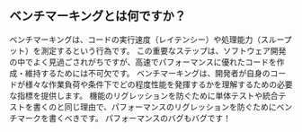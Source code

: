 ## ベンチマーキングとは何ですか？

ベンチマーキングは、コードの実行速度（レイテンシー）や処理能力（スループット）を測定するという行為です。
この重要なステップは、ソフトウェア開発の中でよく見過ごされがちですが、高速でパフォーマンスに優れたコードを作成・維持するためには不可欠です。
ベンチマーキングは、開発者が自身のコードが様々な作業負荷や条件下でどの程度性能を発揮するかを理解するための必要な指標を提供します。
機能のリグレッションを防ぐために単体テストや統合テストを書くのと同じ理由で、パフォーマンスのリグレッションを防ぐためにベンチマークを書くべきです。
パフォーマンスのバグもバグです！